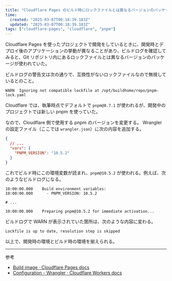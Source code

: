 ```yaml
---
title: "Cloudflare Pages のビルド時にロックファイルとは異なるバージョンのパッケージが使われるときの対処法"
time:
  created: "2025-03-07T00:18:39.183Z"
  updated: "2025-03-07T00:18:39.183Z"
tags: ["cloudflare-pages", "cloudflare", "pnpm"]
---
```


Cloudflare Pages を使ったプロジェクトで開発をしているときに、開発時とデプロイ後のアプリケーションの挙動が異なることがあり、ビルドログを確認してみると、Git リポジトリ内にあるロックファイルとは異なるバージョンのパッケージが使われていた。

ビルドログの警告文は次の通りで、互換性がないロックファイルなので無視しているとのこと。

```
WARN  Ignoring not compatible lockfile at /opt/buildhome/repo/pnpm-lock.yaml
```

Cloudflare では、執筆時点でデフォルトで `pnpm@8.7.1` が使われるが、開発中のプロジェクトでは新しい pnpm を使っていた。

なので、Cloudflare 側で使用する pnpm のバージョンを変更する。 Wrangler の設定ファイル（ここでは `wrangler.json`）に次の内容を追加する。

```json title="wrangler.json"
{
  // ...
  "vars": {
    "PNPM_VERSION": "10.5.2"
  }
}
```

これでビルド時にこの環境変数が読まれ、`pnpm@10.5.2` が使われる。例えば、次のようなビルドログになる。

```shell
10:00:00.000	Build environment variables: 
10:00:00.000	  - PNPM_VERSION: 10.5.2

# ...

10:00:00.000	Preparing pnpm@10.5.2 for immediate activation...
```

ビルドログで WARN が表示されていた箇所は、次のような内容に変わる。

```
Lockfile is up to date, resolution step is skipped
```

以上で、開発時の環境とビルド時の環境を揃えられる。

---

参考

- [Build image · Cloudflare Pages docs](https://developers.cloudflare.com/pages/configuration/build-image/#tools)
- [Configuration - Wrangler · Cloudflare Workers docs](https://developers.cloudflare.com/workers/wrangler/configuration/#environment-variables)
